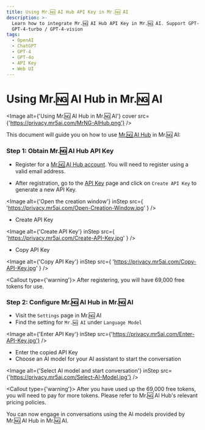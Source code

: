 ```yaml
---
title: Using Mr.🆖 AI Hub API Key in Mr.🆖 AI
description: >-
  Learn how to integrate Mr.🆖 AI Hub API Key in Mr.🆖 AI. Support GPT-4o /
  GPT-4-turbo / GPT-4-vision
tags:
  - OpenAI
  - ChatGPT
  - GPT-4
  - GPT-4o
  - API Key
  - Web UI
---
```


# Using Mr.🆖 AI Hub in Mr.🆖 AI

<Image
  alt={'Using Mr.🆖 AI Hub in Mr.🆖 AI'}
  cover
  src={'https://privacy.mr5ai.com/MrNG-AIHub.png'}
/>

This document will guide you on how to use [Mr.🆖 AI Hub](https://api.mr5ai.com/) in Mr.🆖 AI:

<Steps>

### Step 1: Obtain Mr.🆖 AI Hub API Key

- Register for a [Mr.🆖 AI Hub account](https://api.mr5ai.com/register). You will need to register using a valid email address.

- After registration, go to the [API Key](https://api.mr5ai.com/panel/token) page and click on `Create API Key` to generate a new API Key.

<Image
  alt={'Open the creation window'}
  inStep
  src={
    'https://privacy.mr5ai.com/Open-Creation-Window.jpg'
  }
/>

- Create API Key

<Image
  alt={'Create API Key'}
  inStep
  src={
    'https://privacy.mr5ai.com/Create-API-Key.jpg'
  }
/>

- Copy API Key

<Image
  alt={'Copy API Key'}
  inStep
  src={
    'https://privacy.mr5ai.com/Copy-API-Key.jpg'
  }
/>

<Callout type={'warning'}>
  After registering, you will have 69,000 free tokens for use.
</Callout>

### Step 2: Configure Mr.🆖 AI Hub in Mr.🆖 AI

- Visit the `Settings` page in Mr.🆖 AI
- Find the setting for `Mr.🆖 AI` under `Language Model`

<Image
  alt={'Enter API Key'}
  inStep
  src={'https://privacy.mr5ai.com/Enter-API-Key.jpg'}
/>

- Enter the copied API Key
- Choose an AI model for your AI assistant to start the conversation

<Image
  alt={'Select AI model and start conversation'}
  inStep
  src={'https://privacy.mr5ai.com/Select-AI-Model.jpg'}
/>

<Callout type={'warning'}>
  After you have used up the 69,000 free tokens, you will need to pay for more tokens. Please refer to Mr.🆖 AI Hub's relevant pricing policies.
</Callout>

</Steps>

You can now engage in conversations using the AI models provided by Mr.🆖 AI Hub in Mr.🆖 AI.
